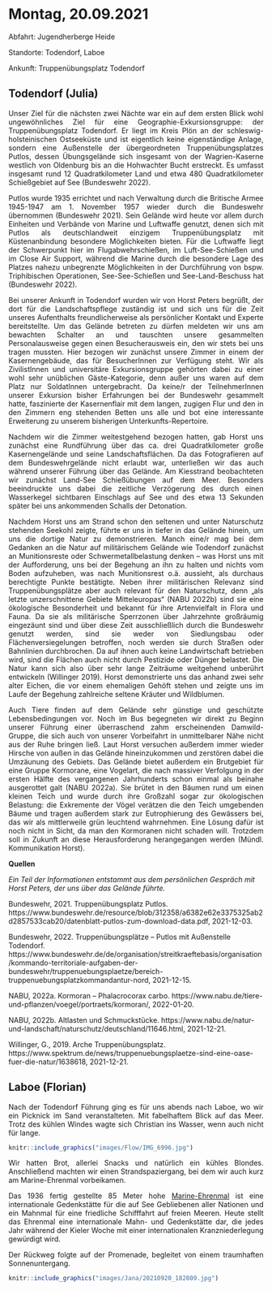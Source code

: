 # Montag, 20.09.2021

Abfahrt: Jugendherberge Heide

Standorte: Todendorf, Laboe

Ankunft: Truppenübungsplatz Todendorf

## Todendorf (Julia)
<div style="text-align: justify">

Unser Ziel für die nächsten zwei Nächte war ein auf dem ersten Blick wohl ungewöhnliches Ziel für eine Geographie-Exkursionsgruppe: der Truppenübungsplatz Todendorf. Er liegt im Kreis Plön an der schleswig-holsteinischen Ostseeküste und ist eigentlich keine eigenständige Anlage, sondern eine Außenstelle der übergeordneten Truppenübungsplatzes Putlos, dessen Übungsgelände sich insgesamt von der Wagrien-Kaserne westlich von Oldenburg bis an die Hohwachter Bucht erstreckt. Es umfasst insgesamt rund 12 Quadratkilometer Land und etwa 480 Quadratkilometer Schießgebiet auf See (Bundeswehr 2022).

Putlos wurde 1935 errichtet und nach Verwaltung durch die Britische Armee 1945-1947 am 1. November 1957 wieder durch die Bundeswehr übernommen (Bundeswehr 2021). Sein Gelände wird heute vor allem durch Einheiten und Verbände von Marine und Luftwaffe genutzt, denen sich mit Putlos als deutschlandweit einzigem Truppenübungsplatz mit Küstenanbindung besondere Möglichkeiten bieten. Für die Luftwaffe liegt der Schwerpunkt hier im Flugabwehrschießen, im Luft-See-Schießen und im Close Air Support, während die Marine durch die besondere Lage des Platzes nahezu unbegrenzte Möglichkeiten in der Durchführung von bspw. Triphibischen Operationen, See-See-Schießen und See-Land-Beschuss hat (Bundeswehr 2022). 

Bei unserer Ankunft in Todendorf wurden wir von Horst Peters begrüßt, der dort für die Landschaftspflege zuständig ist und sich uns für die Zeit unseres Aufenthalts freundlicherweise als persönlicher Kontakt und Experte bereitstellte. Um das Gelände betreten zu dürfen meldeten wir uns am bewachten Schalter an und tauschten unsere gesammelten Personalausweise gegen einen Besucherausweis ein, den wir stets bei uns tragen mussten. Hier bezogen wir zunächst unsere Zimmer in einem der Kasernengebäude, das für BesucherInnen zur Verfügung steht. Wir als ZivilistInnen und universitäre Exkursionsgruppe gehörten dabei zu einer wohl sehr unüblichen Gäste-Kategorie, denn außer uns waren auf dem Platz nur SoldatInnen untergebracht. Da keine/r der TeilnehmerInnen unserer Exkursion bisher Erfahrungen bei der Bundeswehr gesammelt hatte, faszinierte der Kasernenflair mit dem langen, zugigen Flur und den in den Zimmern eng stehenden Betten uns alle und bot eine interessante Erweiterung zu unserem bisherigen Unterkunfts-Repertoire.  

Nachdem wir die Zimmer weitestgehend bezogen hatten, gab Horst uns zunächst eine Rundführung über das ca. drei Quadratkilometer große Kasernengelände und seine Landschaftsflächen. Da das Fotografieren auf dem Bundeswehrgelände nicht erlaubt war, unterließen wir das auch während unserer Führung über das Gelände. Am Kiesstrand beobachteten wir zunächst Land-See Schießübungen auf dem Meer. Besonders beeindruckte uns dabei die zeitliche Verzögerung des durch einen Wasserkegel sichtbaren Einschlags auf See und des etwa 13 Sekunden später bei uns ankommenden Schalls der Detonation. 

Nachdem Horst uns am Strand schon den seltenen und unter Naturschutz stehenden Seekohl zeigte, führte er uns in tiefer in das Gelände hinein, um uns die dortige Natur zu demonstrieren. Manch eine/r mag bei dem Gedanken an die Natur auf militärischem Gelände wie Todendorf zunächst an Munitionsreste oder Schwermetallbelastung denken – was Horst uns mit der Aufforderung, uns bei der Begehung an ihn zu halten und nichts vom Boden aufzuheben, was nach Munitionsrest o.ä. aussieht, als durchaus berechtigte Punkte bestätigte. Neben ihrer militärischen Relevanz sind Truppenübungsplätze aber auch relevant für den Naturschutz, denn „als letzte unzerschnittene Gebiete Mitteleuropas“ (NABU 2022b) sind sie eine ökologische Besonderheit und bekannt für ihre Artenvielfalt in Flora und Fauna. Da sie als militärische Sperrzonen über Jahrzehnte großräumig eingezäunt sind und über diese Zeit ausschließlich durch die Bundeswehr genutzt werden, sind sie weder von Siedlungsbau oder Flächenversiegelungen betroffen, noch werden sie durch Straßen oder Bahnlinien durchbrochen. Da auf ihnen auch keine Landwirtschaft betrieben wird, sind die Flächen auch nicht durch Pestizide oder Dünger belastet. Die Natur kann sich also über sehr lange Zeiträume weitgehend unberührt entwickeln (Willinger 2019). Horst demonstrierte uns das anhand zwei sehr alter Eichen, die vor einem ehemaligen Gehöft stehen und zeigte uns im Laufe der Begehung zahlreiche seltene Kräuter und Wildblumen. 

Auch Tiere finden auf dem Gelände sehr günstige und geschützte Lebensbedingungen vor. Noch im Bus begegneten wir direkt zu Beginn unserer Führung einer überraschend zahm erscheinenden Damwild-Gruppe, die sich auch von unserer Vorbeifahrt in unmittelbarer Nähe nicht aus der Ruhe bringen ließ. Laut Horst versuchen außerdem immer wieder Hirsche von außen in das Gelände hineinzukommen und zerstören dabei die Umzäunung des Gebiets. Das Gelände bietet außerdem ein Brutgebiet für eine Gruppe Kormorane, eine Vogelart, die nach massiver Verfolgung in der ersten Hälfte des vergangenen Jahrhunderts schon einmal als beinahe ausgerottet galt (NABU 2022a). Sie brütet in den Bäumen rund um einen kleinen Teich und wurde durch ihre Großzahl sogar zur ökologischen Belastung: die Exkremente der Vögel verätzen die den Teich umgebenden Bäume und tragen außerdem stark zur Eutrophierung des Gewässers bei, das wir als mittlerweile grün leuchtend wahrnehmen. Eine Lösung dafür ist noch nicht in Sicht, da man den Kormoranen nicht schaden will. Trotzdem soll in Zukunft an diese Herausforderung herangegangen werden (Mündl. Kommunikation Horst). 

</div>

**Quellen** 

*Ein Teil der Informationen entstammt aus dem persönlichen Gespräch mit Horst Peters, der uns über das Gelände führte.*

Bundeswehr, 2021. Truppenübungsplatz Putlos. https://www.bundeswehr.de/resource/blob/312358/a6382e62e3375325ab2d2857533cab20/datenblatt-putlos-zum-download-data.pdf, 2021-12-03. 

Bundeswehr, 2022. Truppenübungsplätze – Putlos mit Außenstelle Todendorf. https://www.bundeswehr.de/de/organisation/streitkraeftebasis/organisation/kommando-territoriale-aufgaben-der-bundeswehr/truppenuebungsplaetze/bereich-truppenuebungsplatzkommandantur-nord, 2021-12-15.

NABU, 2022a. Kormoran – Phalacrocorax carbo. https://www.nabu.de/tiere-und-pflanzen/voegel/portraets/kormoran/, 2022-01-20. 

NABU, 2022b. Altlasten und Schmuckstücke. https://www.nabu.de/natur-und-landschaft/naturschutz/deutschland/11646.html, 2021-12-21. 

Willinger, G., 2019. Arche Truppenübungsplatz. https://www.spektrum.de/news/truppenuebungsplaetze-sind-eine-oase-fuer-die-natur/1638618, 2021-12-21.


## Laboe (Florian)

<div style="text-align: justify">
Nach der Todendorf Führung ging es für uns abends nach Laboe, wo wir ein Picknick im Sand veranstalteten. Mit fabelhaftem Blick auf das Meer. Trotz des kühlen Windes wagte sich Christian ins Wasser, wenn auch nicht für lange. 

```r
knitr::include_graphics("images/Flow/IMG_6996.jpg")
```

Wir hatten Brot, allerlei Snacks und natürlich ein kühles Blondes. Anschließend machten wir einen Strandspaziergang, bei dem wir auch kurz am Marine-Ehrenmal vorbeikamen.  

Das 1936 fertig gestellte 85 Meter hohe [Marine-Ehrenmal]( https://deutscher-marinebund.de/marine-ehrenmal-u-995/marine-ehrenmal/) ist eine internationale Gedenkstätte für die auf See Gebliebenen aller Nationen und ein Mahnmal für eine friedliche Schifffahrt auf freien Meeren. Heute stellt das Ehrenmal eine internationale Mahn- und Gedenkstätte dar, die jedes Jahr während der Kieler Woche mit einer internationalen Kranzniederlegung gewürdigt wird.

Der Rückweg folgte auf der Promenade, begleitet von einem traumhaften Sonnenuntergang.


```r
knitr::include_graphics("images/Jana/20210920_182809.jpg")
```


</div>


